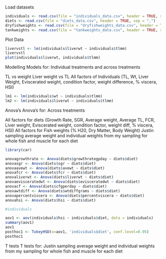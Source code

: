 Load datasets
```r
individuals <- read.csv(file = "individuals_data.csv", header = TRUE, sep = ",")
diets <- read.csv(file = "diets_data.csv", header = TRUE, sep = ",")
dryfishweights <- read.csv(file = "dryfishweights_data.csv", header = TRUE, sep = ",")
tankweights <- read.csv(file = "tankweights_data.csv", header = TRUE, sep = ",")

```


Plot Data
```r
livervstl <- lm(individuals$liverwt ~ individuals$tlmm)
livervstl
plot(individuals$liverwt, individuals$tlmm)

```



Modelling
Models for: Individual treatments and across treatments

TL vs weight
Liver weight vs TL
All factors of Individuals (TL, Wt, Liver Weight, Eviscerated weight, condition factor, weight difference, % viscera, HSI)

```r
lm1 <- lm(individuals$wt ~ individuals$tlmm)
lm2 <- lm(individuals$liverwt ~ individuals$tlmm)

```


Anova's
Anova's for: Across treatments

All factors for diets (Growth Rate, SGR, Average weight, Average TL, FCR, Liver weight, Eviscerated weight, condition factor, weight diff, % viscera, HSI)
All factors for Fish weights (% H20, Dry Matter, Body Weight)
Justin sampling average weight and individual weights from my sampling for whole fish and muscle for each diet

```r
library(car)

anovagrowthrate <- Anova(diets$growthrategpday ~ diets$diet)
anovasgr <- Anova(diets$sgr ~ diets$diet)
anovaavewt <- Anova(diets$avewt ~ diets$diet)
anovafcr <- Anova(diets$fcr ~ diets$diet)
anovaliverwt <- Anova(diets$liverwt ~ diets$diet)
anovaevisceratedwt <- Anova(diets$evisceratedwt ~ diets$diet)
anovacf <- Anova(diets$cfgperday ~ diets$diet)
anovawtdiff <- Anova(diets$wtdiffgrams ~ diets$diet)
anovapercentviscera <- Anova(diets$percentviscera ~ diets$diet)
anovahsi <- Anova(diets$hsi ~ diets$diet)

#individuals

aov1 <- aov(individuals$hsi ~ individuals$diet, data = individuals)
summary(aov1)
aov1
posthoc1 <- TukeyHSD(x=aov1, 'individuals$diet', conf.level=0.95)
posthoc1
```


T tests
T tests for: Justin sampling average weight and individual weights from my sampling for whole fish and muscle for each diet
```r

```
